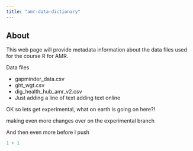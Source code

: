 ```yaml
---
title: "amr-data-dictionary"
---
```


## About

This web page will provide metadata information about the data files used for the course R for AMR.

Data files

-   gapminder_data.csv
-   ght_wgt.csv
-   dig_health_hub_amr_v2.csv
-   Just adding a line of text adding text online

OK so lets get experimental, what on earth is going on here?!

making even more changes over on the experimental branch

And then even more before I push

```r
1 + 1
```
